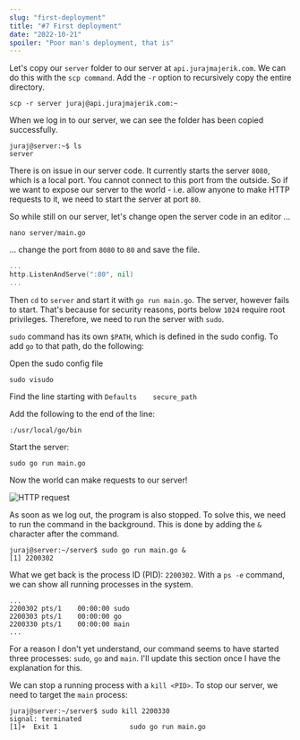 ```yaml
---
slug: "first-deployment"
title: "#7 First deployment"
date: "2022-10-21"
spoiler: "Poor man's deployment, that is"
---
```

Let's copy our ```server``` folder to our server at ```api.jurajmajerik.com```. We can do this with the ```scp command```. Add the ```-r``` option to recursively copy the entire directory.

```
scp -r server juraj@api.jurajmajerik.com:~
```

When we log in to our server, we can see the folder has been copied successfully.
```
juraj@server:~$ ls
server
```

There is on issue in our server code. It currently starts the server ```8080```, which is a local port. You cannot connect to this port from the outside. So if we want to expose our server to the world - i.e. allow anyone to make HTTP requests to it, we need to start the server at port ```80```.

So while still on our server, let's change open the server code in an editor ...
```
nano server/main.go
```

... change the port from ```8080``` to ```80``` and save the file.
```go
...
http.ListenAndServe(":80", nil)
...
```

Then ```cd``` to ```server``` and start it with ```go run main.go```. The server, however fails to start. That's because for security reasons, ports below ```1024``` require root privileges. Therefore, we need to run the server with ```sudo```.

```sudo``` command has its own ```$PATH```, which is defined in the sudo config. To add ```go``` to that path, do the following:

Open the sudo config file
```
sudo visudo
```
Find the line starting with ```Defaults    secure_path```

Add the following to the end of the line:
```
:/usr/local/go/bin
```

Start the server:
```
sudo go run main.go
```

Now the world can make requests to our server!

![HTTP request](./img-1.png)

As soon as we log out, the program is also stopped. To solve this, we need to run the command in the background. This is done by adding the ```&``` character after the command.
```
juraj@server:~/server$ sudo go run main.go &
[1] 2200302
```

What we get back is the process ID (PID): ```2200302```. With a ```ps -e``` command, we can show all running processes in the system.
```
...
2200302 pts/1    00:00:00 sudo
2200303 pts/1    00:00:00 go
2200330 pts/1    00:00:00 main
...
```
For a reason I don't yet understand, our command seems to have started three processes: ```sudo```, ```go``` and ```main```. I'll update this section once I have the explanation for this.

We can stop a running process with a ```kill <PID>```. To stop our server, we need to target the ```main``` process:
```
juraj@server:~/server$ sudo kill 2200330
signal: terminated
[1]+  Exit 1                  sudo go run main.go
```